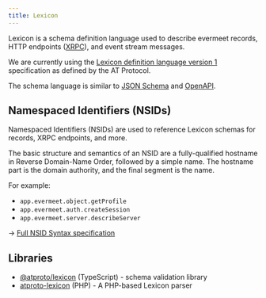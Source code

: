 ```yaml
---
title: Lexicon
---
```


Lexicon is a schema definition language used to describe evermeet records, HTTP endpoints ([XRPC](/specs/xrpc)), and event stream messages.

We are currently using the [Lexicon definition language version 1](https://atproto.com/specs/lexicon) specification as defined by the AT Protocol.

The schema language is similar to [JSON Schema](https://json-schema.org/) and [OpenAPI](https://www.openapis.org/).

## Namespaced Identifiers (NSIDs)

Namespaced Identifiers (NSIDs) are used to reference Lexicon schemas for records, XRPC endpoints, and more.

The basic structure and semantics of an NSID are a fully-qualified hostname in Reverse Domain-Name Order, followed by a simple name. The hostname part is the domain authority, and the final segment is the name.

For example: 
* `app.evermeet.object.getProfile`
* `app.evermeet.auth.createSession`
* `app.evermeet.server.describeServer`

→ [Full NSID Syntax specification](https://atproto.com/specs/nsid)

## Libraries

* [@atproto/lexicon](https://github.com/bluesky-social/atproto/tree/main/packages/lexicon) (TypeScript) - schema validation library
* [atproto-lexicon](https://github.com/socialweb-php/atproto-lexicon) (PHP) - A PHP-based Lexicon parser
